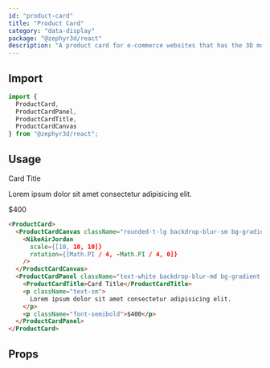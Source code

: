 ```yaml
---
id: "product-card"
title: "Product Card"
category: "data-display"
package: "@zephyr3d/react"
description: "A product card for e-commerce websites that has the 3D model of the product as the cover"
---
```


## Import

```javascript
import {
  ProductCard,
  ProductCardPanel,
  ProductCardTitle,
  ProductCardCanvas
} from "@zephyr3d/react";
```

## Usage

<ProductCard>
  <ProductCardCanvas className="rounded-t-lg backdrop-blur-sm bg-gradient-to-tl from-gray-50/50 to-white/10">
    <NikeAirJordan
      scale={[10, 10, 10]}
      rotation={[Math.PI / 4, -Math.PI / 4, 0]}
    />
  </ProductCardCanvas>
  <ProductCardPanel className="text-white backdrop-blur-md bg-gradient-to-tl from-white/10 to-black/10">
    <ProductCardTitle>Card Title</ProductCardTitle>
    <p className="text-sm">
      Lorem ipsum dolor sit amet consectetur adipisicing elit.
    </p>
    <p className="font-semibold">$400</p>
  </ProductCardPanel>
</ProductCard>

```html
<ProductCard>
  <ProductCardCanvas className="rounded-t-lg backdrop-blur-sm bg-gradient-to-tl from-gray-50/50 to-white/10">
    <NikeAirJordan
      scale={[10, 10, 10]}
      rotation={[Math.PI / 4, -Math.PI / 4, 0]}
    />
  </ProductCardCanvas>
  <ProductCardPanel className="text-white backdrop-blur-md bg-gradient-to-tl from-white/10 to-black/10">
    <ProductCardTitle>Card Title</ProductCardTitle>
    <p className="text-sm">
      Lorem ipsum dolor sit amet consectetur adipisicing elit.
    </p>
    <p className="font-semibold">$400</p>
  </ProductCardPanel>
</ProductCard>
```

## Props

